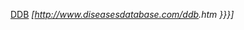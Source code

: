 [[疾病資料庫|DDB]] ''[http://www.diseasesdatabase.com/ddb{{{1}}}.htm {{{2|{{{1}}}}}}]''<noinclude>

[[Category:医学模板|{{PAGENAME}}]]
</noinclude>